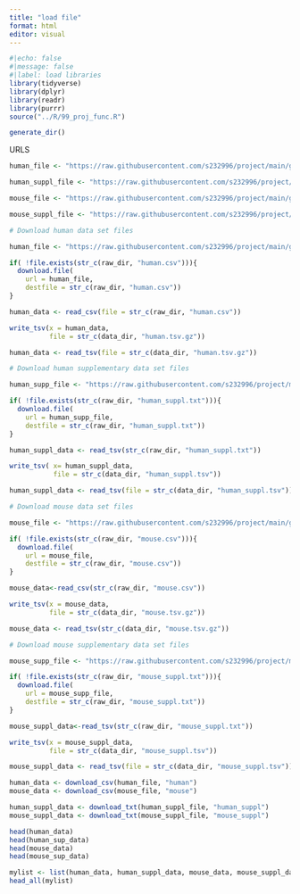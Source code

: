 ```yaml
---
title: "load file"
format: html
editor: visual
---
```


```r
#|echo: false
#|message: false
#|label: load libraries
library(tidyverse)
library(dplyr)
library(readr)
library(purrr)
source("../R/99_proj_func.R")
```

```r
generate_dir()
```

URLS

```r
human_file <- "https://raw.githubusercontent.com/s232996/project/main/gCSI_GRdata_v1.3.tsv/data/human.csv"

human_suppl_file <- "https://raw.githubusercontent.com/s232996/project/main/gCSI_GRdata_v1.3.tsv/data/human_suppl.txt"

mouse_file <- "https://raw.githubusercontent.com/s232996/project/main/gCSI_GRdata_v1.3.tsv/data/mouse.csv"

mouse_suppl_file <- "https://raw.githubusercontent.com/s232996/project/main/gCSI_GRdata_v1.3.tsv/data/mouse_suppl.txt"
```

```r
# Download human data set files 

human_file <- "https://raw.githubusercontent.com/s232996/project/main/gCSI_GRdata_v1.3.tsv/data/human.csv"

if( !file.exists(str_c(raw_dir, "human.csv"))){
  download.file(
    url = human_file,
    destfile = str_c(raw_dir, "human.csv"))
}

human_data <- read_csv(file = str_c(raw_dir, "human.csv"))

write_tsv(x = human_data,
          file = str_c(data_dir, "human.tsv.gz"))

human_data <- read_tsv(file = str_c(data_dir, "human.tsv.gz")) 

```

```r
# Download human supplementary data set files 

human_supp_file <- "https://raw.githubusercontent.com/s232996/project/main/gCSI_GRdata_v1.3.tsv/data/human_suppl.txt"

if( !file.exists(str_c(raw_dir, "human_suppl.txt"))){
  download.file(
    url = human_supp_file,
    destfile = str_c(raw_dir, "human_suppl.txt"))
}

human_suppl_data <- read_tsv(str_c(raw_dir, "human_suppl.txt"))

write_tsv( x= human_suppl_data,
           file = str_c(data_dir, "human_suppl.tsv"))

human_suppl_data <- read_tsv(file = str_c(data_dir, "human_suppl.tsv"))
```

```r
# Download mouse data set files 

mouse_file <- "https://raw.githubusercontent.com/s232996/project/main/gCSI_GRdata_v1.3.tsv/data/mouse.csv"

if( !file.exists(str_c(raw_dir, "mouse.csv"))){
  download.file(
    url = mouse_file,
    destfile = str_c(raw_dir, "mouse.csv"))
}

mouse_data<-read_csv(str_c(raw_dir, "mouse.csv"))

write_tsv(x = mouse_data,
          file = str_c(data_dir, "mouse.tsv.gz"))

mouse_data <- read_tsv(str_c(data_dir, "mouse.tsv.gz"))
```

```r
# Download mouse supplementary data set files 

mouse_supp_file <- "https://raw.githubusercontent.com/s232996/project/main/gCSI_GRdata_v1.3.tsv/data/mouse_suppl.txt"

if( !file.exists(str_c(raw_dir, "mouse_suppl.txt"))){
  download.file(
    url = mouse_supp_file,
    destfile = str_c(raw_dir, "mouse_suppl.txt"))
}

mouse_suppl_data<-read_tsv(str_c(raw_dir, "mouse_suppl.txt"))

write_tsv(x = mouse_suppl_data, 
          file = str_c(data_dir, "mouse_suppl.tsv"))

mouse_suppl_data <- read_tsv(file = str_c(data_dir, "mouse_suppl.tsv"))
```

```r
human_data <- download_csv(human_file, "human")
mouse_data <- download_csv(mouse_file, "mouse")

human_suppl_data <- download_txt(human_suppl_file, "human_suppl")
mouse_suppl_data <- download_txt(mouse_suppl_file, "mouse_suppl")
```

```r
head(human_data)
head(human_sup_data)
head(mouse_data)
head(mouse_sup_data)

mylist <- list(human_data, human_suppl_data, mouse_data, mouse_suppl_data)
head_all(mylist)
```
